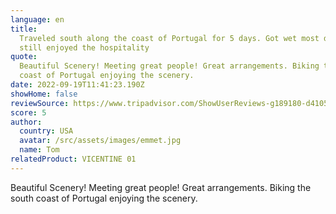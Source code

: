 ```yaml
---
language: en
title:
  Traveled south along the coast of Portugal for 5 days. Got wet most days but
  still enjoyed the hospitality
quote:
  Beautiful Scenery! Meeting great people! Great arrangements. Biking the south
  coast of Portugal enjoying the scenery.
date: 2022-09-19T11:41:23.190Z
showHome: false
reviewSource: https://www.tripadvisor.com/ShowUserReviews-g189180-d4105907-r869273792-Top_Bike_Tours_Portugal-Porto_Porto_District_Northern_Portugal.html
score: 5
author:
  country: USA
  avatar: /src/assets/images/emmet.jpg
  name: Tom
relatedProduct: VICENTINE 01
---
```


Beautiful Scenery! Meeting great people! Great arrangements. Biking the south
coast of Portugal enjoying the scenery.
